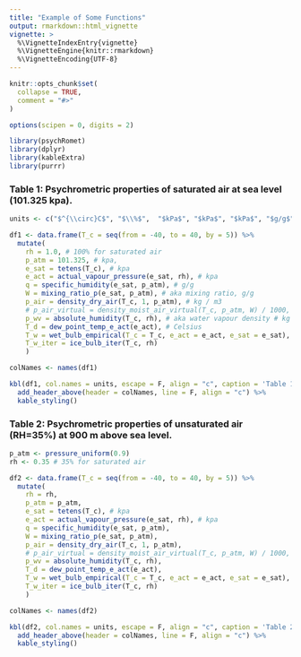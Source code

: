 ```yaml
---
title: "Example of Some Functions"
output: rmarkdown::html_vignette
vignette: >
  %\VignetteIndexEntry{vignette}
  %\VignetteEngine{knitr::rmarkdown}
  %\VignetteEncoding{UTF-8}
---
```


```r
knitr::opts_chunk$set(
  collapse = TRUE,
  comment = "#>"
)

options(scipen = 0, digits = 2)

```

```r
library(psychRomet)
library(dplyr)
library(kableExtra)
library(purrr)
```

### Table 1: Psychrometric properties of saturated air at sea level (101.325 kpa).

```r

units <- c("$^{\\circ}C$", "$\\%$",  "$kPa$", "$kPa$", "$kPa$", "$g/g$", "$g/g$", "$g/m^3$", "$g/m^3$", "$^{\\circ}C$", "$^{\\circ}C$", "$^{\\circ}C$")

df1 <- data.frame(T_c = seq(from = -40, to = 40, by = 5)) %>%
  mutate(
    rh = 1.0, # 100% for saturated air
    p_atm = 101.325, # kpa,
    e_sat = tetens(T_c), # kpa
    e_act = actual_vapour_pressure(e_sat, rh), # kpa
    q = specific_humidity(e_sat, p_atm), # g/g
    W = mixing_ratio_p(e_sat, p_atm), # aka mixing ratio, g/g
    p_air = density_dry_air(T_c, 1, p_atm), # kg / m3
    # p_air_virtual = density_moist_air_virtual(T_c, p_atm, W) / 1000, # kg / m3 using virtual temperature
    p_wv = absolute_humidity(T_c, rh), # aka water vapour density # kg / m3
    T_d = dew_point_temp_e_act(e_act), # Celsius
    T_w = wet_bulb_empirical(T_c = T_c, e_act = e_act, e_sat = e_sat),
    T_w_iter = ice_bulb_iter(T_c, rh)
    )

colNames <- names(df1)

kbl(df1, col.names = units, escape = F, align = "c", caption = 'Table 1: Output') %>% 
  add_header_above(header = colNames, line = F, align = "c") %>% 
  kable_styling()
```

### Table 2: Psychrometric properties of unsaturated air (RH=35%) at 900 m above sea level.

```r
p_atm <- pressure_uniform(0.9)
rh <- 0.35 # 35% for saturated air

df2 <- data.frame(T_c = seq(from = -40, to = 40, by = 5)) %>%
  mutate(
    rh = rh,
    p_atm = p_atm,
    e_sat = tetens(T_c), # kpa
    e_act = actual_vapour_pressure(e_sat, rh), # kpa
    q = specific_humidity(e_sat, p_atm),
    W = mixing_ratio_p(e_sat, p_atm), 
    p_air = density_dry_air(T_c, 1, p_atm),
    # p_air_virtual = density_moist_air_virtual(T_c, p_atm, W) / 1000, # kg / m3 using virtual temperature
    p_wv = absolute_humidity(T_c, rh),
    T_d = dew_point_temp_e_act(e_act), 
    T_w = wet_bulb_empirical(T_c = T_c, e_act = e_act, e_sat = e_sat),
    T_w_iter = ice_bulb_iter(T_c, rh)
    )

colNames <- names(df2)

kbl(df2, col.names = units, escape = F, align = "c", caption = 'Table 2: Output') %>% 
  add_header_above(header = colNames, line = F, align = "c") %>% 
  kable_styling()
```
